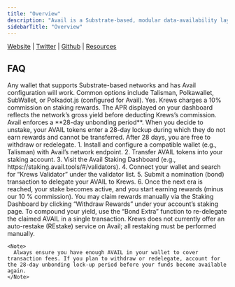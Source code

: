 ```yaml
---
title: "Overview"
description: "Avail is a Substrate-based, modular data-availability layer designed to provide scalable, decentralized data storage for downstream blockchains. By separating settlement from data-availability, Avail enables developers to deploy rollups, DA chains, and other layer-2 systems with minimal overhead. As a validator service, Krews operates high-performance nodes on the Avail network, ensuring reliable block production, robust finality, and continuous uptime for our delegators."
sidebarTitle: "Overview"
---
```


[Website](https://www.availproject.org/) <Icon icon="arrow-up-right" /> | [Twitter](https://x.com/AvailProject) <Icon icon="arrow-up-right" /> | [Github](https://github.com/availproject) <Icon icon="arrow-up-right" /> | [Resources](https://blog.availproject.org/) <Icon icon="arrow-up-right" />

## FAQ

<AccordionGroup>
  <Accordion title="What wallets are supported for Avail?">
    Any wallet that supports Substrate-based networks and has Avail configuration will work. Common options include Talisman, Polkawallet, SubWallet, or Polkadot.js (configured for Avail).
  </Accordion>
  <Accordion title="Is there a fee?">
    Yes. Krews charges a 10% commission on staking rewards. The APR displayed on your dashboard reflects the network’s gross yield before deducting Krews’s commission.
  </Accordion>
  <Accordion title="What is the unbonding period?">
    Avail enforces a **28-day unbonding period**. When you decide to unstake, your AVAIL tokens enter a 28-day lockup during which they do not earn rewards and cannot be transferred. After 28 days, you are free to withdraw or redelegate.
  </Accordion>
  <Accordion title="How do I stake with Krews on Avail?">
    1. Install and configure a compatible wallet (e.g., Talisman) with Avail’s network endpoint.
    2. Transfer AVAIL tokens into your staking account.
    3. Visit the Avail Staking Dashboard (e.g., https://staking.avail.tools/#/validators).
    4. Connect your wallet and search for “Krews Validator” under the validator list.
    5. Submit a nomination (bond) transaction to delegate your AVAIL to Krews.
    6. Once the next era is reached, your stake becomes active, and you start earning rewards (minus our 10 % commission).
  </Accordion>
  <Accordion title="How can I claim and restake rewards?">
    You may claim rewards manually via the Staking Dashboard by clicking “Withdraw Rewards” under your account’s staking page. To compound your yield, use the “Bond Extra” function to re-delegate the claimed AVAIL in a single transaction. Krews does not currently offer an auto-restake (REstake) service on Avail; all restaking must be performed manually.

    <Note>
      Always ensure you have enough AVAIL in your wallet to cover transaction fees. If you plan to withdraw or redelegate, account for the 28-day unbonding lock-up period before your funds become available again.
    </Note>
  </Accordion>
</AccordionGroup>
